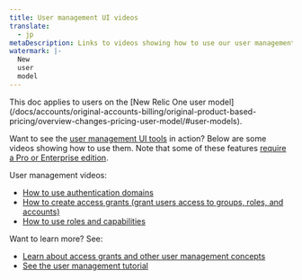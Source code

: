 ```yaml
---
title: User management UI videos
translate:
  - jp
metaDescription: Links to videos showing how to use our user management UI
watermark: |-
  New 
  user
  model
---
```

<Callout variant="important">
This doc applies to users on the [New Relic One user model](/docs/accounts/original-accounts-billing/original-product-based-pricing/overview-changes-pricing-user-model/#user-models). 
</Callout>

Want to see the [user management UI tools](/docs/accounts/accounts-billing/new-relic-one-user-management/add-manage-users-groups-roles/#where) in action? Below are some videos showing how to use them. Note that some of these features [require a Pro or Enterprise edition](/docs/accounts/accounts-billing/new-relic-one-user-management/add-manage-users-groups-roles/#requirements). 

User management videos: 

* [How to use authentication domains](https://www.youtube.com/watch?v=Z00-KzGh2XY)
* [How to create access grants (grant users access to groups, roles, and accounts)](https://www.youtube.com/watch?v=dninMzr_zHc)  
* [How to use roles and capabilities](https://www.youtube.com/watch?v=CBa0jWINQiw)

Want to learn more? See: 

* [Learn about access grants and other user management concepts](/docs/accounts/accounts-billing/new-relic-one-user-management/add-manage-users-groups-roles/#understand-concepts)
* [See the user management tutorial](/docs/accounts/accounts-billing/new-relic-one-user-management/tutorial-add-new-user-groups-roles-new-relic-one-user-model)

